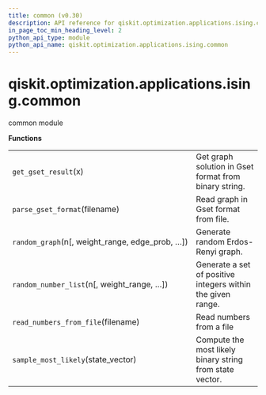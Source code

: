 ```yaml
---
title: common (v0.30)
description: API reference for qiskit.optimization.applications.ising.common in qiskit v0.30
in_page_toc_min_heading_level: 2
python_api_type: module
python_api_name: qiskit.optimization.applications.ising.common
---
```


<span id="module-qiskit.optimization.applications.ising.common" />

<span id="qiskit-optimization-applications-ising-common" />

# qiskit.optimization.applications.ising.common

common module

**Functions**

|                                                    |                                                             |
| -------------------------------------------------- | ----------------------------------------------------------- |
| `get_gset_result`(x)                               | Get graph solution in Gset format from binary string.       |
| `parse_gset_format`(filename)                      | Read graph in Gset format from file.                        |
| `random_graph`(n\[, weight\_range, edge\_prob, …]) | Generate random Erdos-Renyi graph.                          |
| `random_number_list`(n\[, weight\_range, …])       | Generate a set of positive integers within the given range. |
| `read_numbers_from_file`(filename)                 | Read numbers from a file                                    |
| `sample_most_likely`(state\_vector)                | Compute the most likely binary string from state vector.    |

